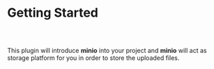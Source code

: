 
<Meta />



# Getting Started

##

<br/>

This plugin will introduce **minio** into your project and **minio** will act as
storage platform for you in order to store the uploaded files.